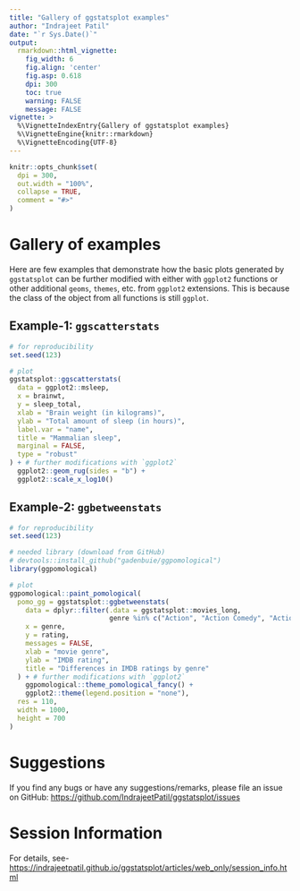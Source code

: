 ```yaml
---
title: "Gallery of ggstatsplot examples"
author: "Indrajeet Patil"
date: "`r Sys.Date()`"
output:
  rmarkdown::html_vignette:
    fig_width: 6
    fig.align: 'center'
    fig.asp: 0.618
    dpi: 300
    toc: true
    warning: FALSE
    message: FALSE
vignette: >
  %\VignetteIndexEntry{Gallery of ggstatsplot examples}
  %\VignetteEngine{knitr::rmarkdown}
  %\VignetteEncoding{UTF-8}
---
```


```r
knitr::opts_chunk$set(
  dpi = 300,
  out.width = "100%",
  collapse = TRUE,
  comment = "#>"
)
```

# Gallery of examples

Here are few examples that demonstrate how the basic plots generated by
`ggstatsplot` can be further modified with either with `ggplot2` functions or
other additional `geoms`, `themes`, etc. from `ggplot2` extensions. This is
because the class of the object from all functions is still `ggplot`.

## Example-1: `ggscatterstats`

```r
# for reproducibility
set.seed(123)

# plot
ggstatsplot::ggscatterstats(
  data = ggplot2::msleep,
  x = brainwt,
  y = sleep_total,
  xlab = "Brain weight (in kilograms)",
  ylab = "Total amount of sleep (in hours)",
  label.var = "name",
  title = "Mammalian sleep",
  marginal = FALSE,
  type = "robust"
) + # further modifications with `ggplot2`
  ggplot2::geom_rug(sides = "b") +
  ggplot2::scale_x_log10()
```

## Example-2: `ggbetweenstats`

```r
# for reproducibility
set.seed(123)

# needed library (download from GitHub)
# devtools::install_github("gadenbuie/ggpomological")
library(ggpomological)

# plot
ggpomological::paint_pomological(
  pomo_gg = ggstatsplot::ggbetweenstats(
    data = dplyr::filter(.data = ggstatsplot::movies_long,
                         genre %in% c("Action", "Action Comedy", "Action Drama", "Comedy")), 
    x = genre,
    y = rating,
    messages = FALSE,
    xlab = "movie genre",
    ylab = "IMDB rating",
    title = "Differences in IMDB ratings by genre"
  ) + # further modifications with `ggplot2`
    ggpomological::theme_pomological_fancy() +
    ggplot2::theme(legend.position = "none"),
  res = 110,
  width = 1000,
  height = 700
)
```

# Suggestions

If you find any bugs or have any suggestions/remarks, please file an issue on
GitHub: <https://github.com/IndrajeetPatil/ggstatsplot/issues>

# Session Information

For details, see-
<https://indrajeetpatil.github.io/ggstatsplot/articles/web_only/session_info.html>

